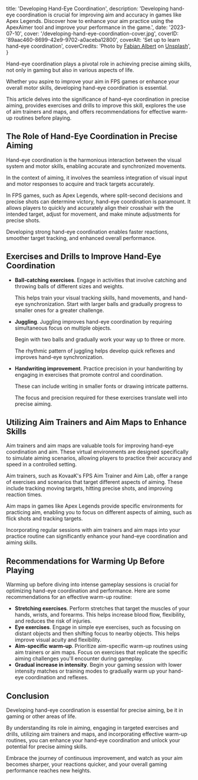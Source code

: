   title: 'Developing Hand-Eye Coordination',
  description:
    'Developing hand-eye coordination is crucial for improving aim and accuracy in games like Apex Legends. Discover how to enhance your aim practice using the ApexAimer tool and improve your performance in the game.',
  date: '2023-07-10',
  cover: '/developing-hand-eye-coordination-cover.jpg',
  coverID: '89aac460-8699-42e9-9702-a0aceba12800',
  coverAlt: 'Set up to learn hand-eye coordination',
  coverCredits:
    'Photo by <a href="https://unsplash.com/@fabiraw?utm_source=unsplash&utm_medium=referral&utm_content=creditCopyText" rel="nofollow" target="_blank">Fabian Albert</a> on <a href="https://unsplash.com/photos/uwL_JvIhtLM?utm_source=unsplash&utm_medium=referral&utm_content=creditCopyText" rel="nofollow" target="_blank">Unsplash</a>',
}

Hand-eye coordination plays a pivotal role
in achieving precise aiming skills, not only
in gaming but also in various aspects of life.

Whether you aspire to improve your aim in FPS games
or enhance your overall motor skills,
developing hand-eye coordination is essential.

This article delves into the significance of
hand-eye coordination in precise aiming,
provides exercises and drills to improve this skill,
explores the use of aim trainers and maps, and offers
recommendations for effective warm-up routines before playing.

## The Role of Hand-Eye Coordination in Precise Aiming

Hand-eye coordination is the harmonious interaction
between the visual system and motor skills,
enabling accurate and synchronized movements.

In the context of aiming, it involves the seamless
integration of visual input and motor responses
to acquire and track targets accurately.

In FPS games, such as Apex Legends, where split-second
decisions and precise shots can determine victory,
hand-eye coordination is paramount. It allows players
to quickly and accurately align their crosshair
with the intended target, adjust for movement,
and make minute adjustments for precise shots.

Developing strong hand-eye coordination enables
faster reactions, smoother target tracking,
and enhanced overall performance.

## Exercises and Drills to Improve Hand-Eye Coordination

- **Ball-catching exercises**. Engage in activities that
  involve catching and throwing balls of different sizes
  and weights.

  This helps train your visual tracking skills,
  hand movements, and hand-eye synchronization.
  Start with larger balls and gradually progress
  to smaller ones for a greater challenge.

- **Juggling**. Juggling improves hand-eye coordination
  by requiring simultaneous focus on multiple objects.

  Begin with two balls and gradually work your way up
  to three or more.

  The rhythmic pattern of juggling
  helps develop quick reflexes and improves hand-eye synchronization.

- **Handwriting improvement**. Practice precision in your
  handwriting by engaging in exercises that promote
  control and coordination.

  These can include
  writing in smaller fonts or drawing intricate patterns.

  The focus and precision required for these
  exercises translate well into precise aiming.

## Utilizing Aim Trainers and Aim Maps to Enhance Skills

Aim trainers and aim maps are valuable tools
for improving hand-eye coordination and aim.
These virtual environments are designed
specifically to simulate aiming scenarios,
allowing players to practice their accuracy
and speed in a controlled setting.

Aim trainers, such as KovaaK's FPS Aim Trainer and Aim Lab,
offer a range of exercises and scenarios that target
different aspects of aiming. These include tracking moving targets,
hitting precise shots, and improving reaction times.

Aim maps in games like Apex Legends provide specific
environments for practicing aim, enabling you to focus on
different aspects of aiming, such as flick shots and tracking targets.

Incorporating regular sessions with aim trainers
and aim maps into your practice routine can significantly
enhance your hand-eye coordination and aiming skills.

## Recommendations for Warming Up Before Playing

Warming up before diving into intense gameplay sessions
is crucial for optimizing hand-eye coordination and performance.
Here are some recommendations for an effective warm-up routine:

- **Stretching exercises**. Perform stretches that target
  the muscles of your hands, wrists, and forearms.
  This helps increase blood flow, flexibility,
  and reduces the risk of injuries.
- **Eye exercises**. Engage in simple eye exercises,
  such as focusing on distant objects and then shifting
  focus to nearby objects. This helps improve
  visual acuity and flexibility.
- **Aim-specific warm-up**. Prioritize aim-specific
  warm-up routines using aim trainers or aim maps.
  Focus on exercises that replicate the specific
  aiming challenges you'll encounter during gameplay.
- **Gradual increase in intensity**. Begin your gaming
  session with lower intensity matches or training
  modes to gradually warm up your hand-eye coordination and reflexes.

## Conclusion

Developing hand-eye coordination is essential
for precise aiming, be it in gaming or other
areas of life.

By understanding its role in
aiming, engaging in targeted exercises and
drills, utilizing aim trainers and maps, and
incorporating effective warm-up routines,
you can enhance your hand-eye coordination
and unlock your potential for precise aiming
skills.

Embrace the journey of continuous improvement,
and watch as your aim becomes sharper, your reactions
quicker, and your overall gaming performance reaches new heights.
